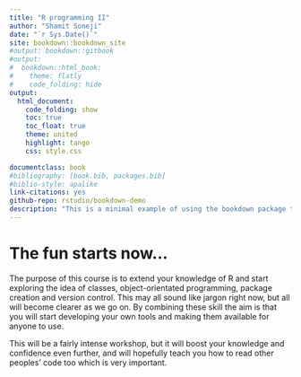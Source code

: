 ```yaml
--- 
title: "R programming II"
author: "Shamit Soneji"
date: "`r Sys.Date()`"
site: bookdown::bookdown_site
#output: bookdown::gitbook
#output:
#  bookdown::html_book:
#    theme: flatly
#    code_folding: hide
output:
  html_document:
    code_folding: show
    toc: true
    toc_float: true
    theme: united
    highlight: tango
    css: style.css

documentclass: book
#bibliography: [book.bib, packages.bib]
#biblio-style: apalike
link-citations: yes
github-repo: rstudio/bookdown-demo
description: "This is a minimal example of using the bookdown package to write a book. The output format for this example is bookdown::gitbook."
---
```


# The fun starts now…

The purpose of this course is to extend your knowledge of R and start exploring the idea of classes, object-orientated programming, package creation and version control. This may all sound like jargon right now, but all will become clearer as we go on. By combining these skill the aim is that you will start developing your own tools and making them available for anyone to use.

This will be a fairly intense workshop, but it will boost your knowledge and confidence even further, and will hopefully teach you how to read other peoples' code too which is very important.